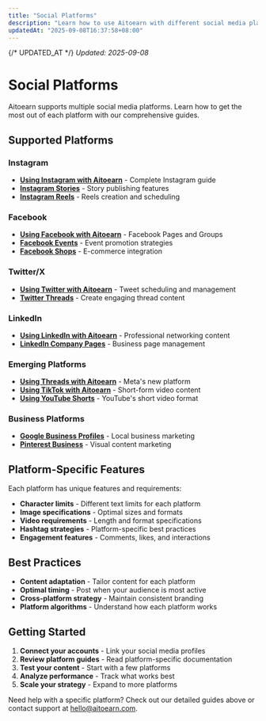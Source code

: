 ```yaml
---
title: "Social Platforms"
description: "Learn how to use Aitoearn with different social media platforms"
updatedAt: "2025-09-08T16:37:58+08:00"
---
```

{/* UPDATED_AT */}
_Updated: 2025-09-08_

# Social Platforms

Aitoearn supports multiple social media platforms. Learn how to get the most out of each platform with our comprehensive guides.

## Supported Platforms

### Instagram
- **[Using Instagram with Aitoearn](social-platforms/554-using-instagram-with-buffer)** - Complete Instagram guide
- **[Instagram Stories](social-platforms/555-instagram-stories)** - Story publishing features
- **[Instagram Reels](social-platforms/556-instagram-reels)** - Reels creation and scheduling

### Facebook
- **[Using Facebook with Aitoearn](social-platforms/558-using-facebook-with-buffer)** - Facebook Pages and Groups
- **[Facebook Events](social-platforms/559-facebook-events)** - Event promotion strategies
- **[Facebook Shops](social-platforms/560-facebook-shops)** - E-commerce integration

### Twitter/X
- **[Using Twitter with Aitoearn](social-platforms/561-using-twitter-with-buffer)** - Tweet scheduling and management
- **[Twitter Threads](social-platforms/562-twitter-threads)** - Create engaging thread content

### LinkedIn
- **[Using LinkedIn with Aitoearn](social-platforms/563-using-linkedin-with-buffer)** - Professional networking content
- **[LinkedIn Company Pages](social-platforms/564-linkedin-company-pages)** - Business page management

### Emerging Platforms
- **[Using Threads with Aitoearn](social-platforms/857-using-threads-with-buffer)** - Meta's new platform
- **[Using TikTok with Aitoearn](social-platforms/565-using-tiktok-with-buffer)** - Short-form video content
- **[Using YouTube Shorts](social-platforms/562-using-youtube-shorts-with-buffer)** - YouTube's short video format

### Business Platforms
- **[Google Business Profiles](social-platforms/557-using-google-business-profiles-with-buffer)** - Local business marketing
- **[Pinterest Business](social-platforms/566-using-pinterest-with-buffer)** - Visual content marketing

## Platform-Specific Features

Each platform has unique features and requirements:

- **Character limits** - Different text limits for each platform
- **Image specifications** - Optimal sizes and formats
- **Video requirements** - Length and format specifications
- **Hashtag strategies** - Platform-specific best practices
- **Engagement features** - Comments, likes, and interactions

## Best Practices

- **Content adaptation** - Tailor content for each platform
- **Optimal timing** - Post when your audience is most active
- **Cross-platform strategy** - Maintain consistent branding
- **Platform algorithms** - Understand how each platform works

## Getting Started

1. **Connect your accounts** - Link your social media profiles
2. **Review platform guides** - Read platform-specific documentation
3. **Test your content** - Start with a few platforms
4. **Analyze performance** - Track what works best
5. **Scale your strategy** - Expand to more platforms

Need help with a specific platform? Check out our detailed guides above or contact support at [hello@aitoearn.com](mailto:hello@aitoearn.com).
